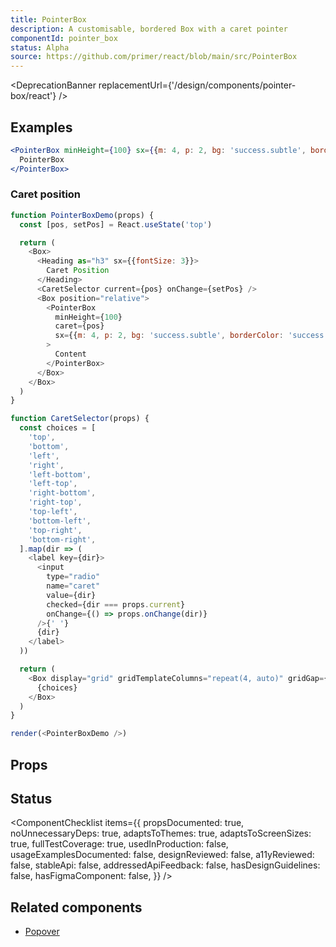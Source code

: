 ```yaml
---
title: PointerBox
description: A customisable, bordered Box with a caret pointer
componentId: pointer_box
status: Alpha
source: https://github.com/primer/react/blob/main/src/PointerBox
---
```



<DeprecationBanner replacementUrl={'/design/components/pointer-box/react'} />

## Examples

```jsx live
<PointerBox minHeight={100} sx={{m: 4, p: 2, bg: 'success.subtle', borderColor: 'success.emphasis'}}>
  PointerBox
</PointerBox>
```

### Caret position

```javascript live noinline
function PointerBoxDemo(props) {
  const [pos, setPos] = React.useState('top')

  return (
    <Box>
      <Heading as="h3" sx={{fontSize: 3}}>
        Caret Position
      </Heading>
      <CaretSelector current={pos} onChange={setPos} />
      <Box position="relative">
        <PointerBox
          minHeight={100}
          caret={pos}
          sx={{m: 4, p: 2, bg: 'success.subtle', borderColor: 'success.emphasis'}}
        >
          Content
        </PointerBox>
      </Box>
    </Box>
  )
}

function CaretSelector(props) {
  const choices = [
    'top',
    'bottom',
    'left',
    'right',
    'left-bottom',
    'left-top',
    'right-bottom',
    'right-top',
    'top-left',
    'bottom-left',
    'top-right',
    'bottom-right',
  ].map(dir => (
    <label key={dir}>
      <input
        type="radio"
        name="caret"
        value={dir}
        checked={dir === props.current}
        onChange={() => props.onChange(dir)}
      />{' '}
      {dir}
    </label>
  ))

  return (
    <Box display="grid" gridTemplateColumns="repeat(4, auto)" gridGap={3} my={2}>
      {choices}
    </Box>
  )
}

render(<PointerBoxDemo />)
```

## Props

<ComponentProps data={data} />

## Status

<ComponentChecklist
  items={{
    propsDocumented: true,
    noUnnecessaryDeps: true,
    adaptsToThemes: true,
    adaptsToScreenSizes: true,
    fullTestCoverage: true,
    usedInProduction: false,
    usageExamplesDocumented: false,
    designReviewed: false,
    a11yReviewed: false,
    stableApi: false,
    addressedApiFeedback: false,
    hasDesignGuidelines: false,
    hasFigmaComponent: false,
  }}
/>

## Related components

- [Popover](/Popover)
